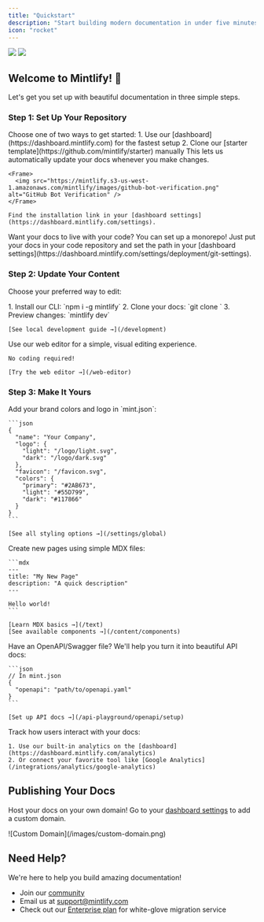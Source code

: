 ```yaml
---
title: "Quickstart"
description: "Start building modern documentation in under five minutes"
icon: "rocket"
---
```


<Frame>
  <img
    className="block dark:hidden"
    src="https://mintlify-assets.b-cdn.net/hero-light.png"
  />
  <img
    className="hidden dark:block"
    src="https://mintlify-assets.b-cdn.net/hero-dark.png"
  />
</Frame>

## Welcome to Mintlify! 👋

Let's get you set up with beautiful documentation in three simple steps.

### Step 1: Set Up Your Repository

<Steps>
  <Step title="Create your docs">
    Choose one of two ways to get started:
    1. Use our [dashboard](https://dashboard.mintlify.com) for the fastest setup
    2. Clone our [starter template](https://github.com/mintlify/starter) manually
  </Step>
  <Step title="Install the GitHub app">
    This lets us automatically update your docs whenever you make changes.

    <Frame>
      <img src="https://mintlify.s3-us-west-1.amazonaws.com/mintlify/images/github-bot-verification.png" alt="GitHub Bot Verification" />
    </Frame>

    Find the installation link in your [dashboard settings](https://dashboard.mintlify.com/settings).
  </Step>
</Steps>

<Tip>
  Want your docs to live with your code? You can set up a monorepo! Just put your docs in your code repository and set the path in your [dashboard settings](https://dashboard.mintlify.com/settings/deployment/git-settings).
</Tip>

### Step 2: Update Your Content

Choose your preferred way to edit:

<CardGroup cols={2}>
  <Card title="Edit Locally (For Developers)" icon="code">
    1. Install our CLI: `npm i -g mintlify`
    2. Clone your docs: `git clone <your-repo>`
    3. Preview changes: `mintlify dev`
    
    [See local development guide →](/development)
  </Card>
  <Card title="Edit in Browser" icon="browser">
    Use our web editor for a simple, visual editing experience.
    
    No coding required!
    
    [Try the web editor →](/web-editor)
  </Card>
</CardGroup>

### Step 3: Make It Yours

<AccordionGroup>
  <Accordion icon="palette" title="Customize the Look">
    Add your brand colors and logo in `mint.json`:

    ```json
    {
      "name": "Your Company",
      "logo": {
        "light": "/logo/light.svg",
        "dark": "/logo/dark.svg"
      },
      "favicon": "/favicon.svg",
      "colors": {
        "primary": "#2AB673",
        "light": "#55D799",
        "dark": "#117866"
      }
    }
    ```

    [See all styling options →](/settings/global)
  </Accordion>

  <Accordion icon="pen" title="Add Your Content">
    Create new pages using simple MDX files:

    ```mdx
    ---
    title: "My New Page"
    description: "A quick description"
    ---

    Hello world!
    ```

    [Learn MDX basics →](/text)
    [See available components →](/content/components)
  </Accordion>

  <Accordion icon="code" title="Add API Documentation">
    Have an OpenAPI/Swagger file? We'll help you turn it into beautiful API docs:

    ```json
    // In mint.json
    {
      "openapi": "path/to/openapi.yaml"
    }
    ```

    [Set up API docs →](/api-playground/openapi/setup)
  </Accordion>

  <Accordion icon="chart-mixed" title="Add Analytics">
    Track how users interact with your docs:

    1. Use our built-in analytics on the [dashboard](https://dashboard.mintlify.com/analytics)
    2. Or connect your favorite tool like [Google Analytics](/integrations/analytics/google-analytics)
  </Accordion>
</AccordionGroup>

## Publishing Your Docs

Host your docs on your own domain! Go to your [dashboard settings](https://www.dashboard.mintlify.com/settings) to add a custom domain.

<Frame>
  ![Custom Domain](/images/custom-domain.png)
</Frame>

## Need Help?

We're here to help you build amazing documentation!

- Join our [community](https://mintlify.com/community)
- Email us at [support@mintlify.com](mailto:support@mintlify.com)
- Check out our [Enterprise plan](mailto:sales@mintlify.com) for white-glove migration service